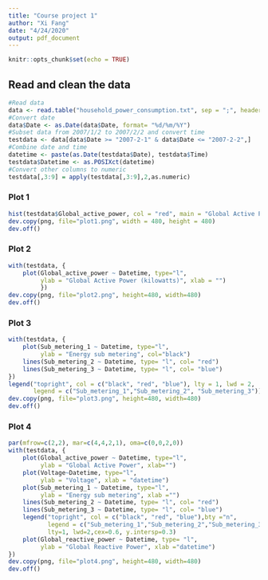 ```yaml
---
title: "Course project 1"
author: "Xi Fang"
date: "4/24/2020"
output: pdf_document
---
```


```r
knitr::opts_chunk$set(echo = TRUE)
```

## Read and clean the data
```r
#Read data
data <- read.table("household_power_consumption.txt", sep = ";", header = TRUE)
#Convert date  
data$Date <- as.Date(data$Date, format= "%d/%m/%Y")
#Subset data from 2007/1/2 to 2007/2/2 and convert time 
testdata <- data[data$Date >= "2007-2-1" & data$Date <= "2007-2-2",]
#Combine date and time
datetime <- paste(as.Date(testdata$Date), testdata$Time)
testdata$Datetime <- as.POSIXct(datetime)
#Convert other columns to numeric
testdata[,3:9] = apply(testdata[,3:9],2,as.numeric)
```

### Plot 1
```r
hist(testdata$Global_active_power, col = "red", main = "Global Active Power", xlab = "Global Active Power (kilowatts)")
dev.copy(png, file="plot1.png", width = 480, height = 480)
dev.off()
```

### Plot 2
```r
with(testdata, {
    plot(Global_active_power ~ Datetime, type="l",
         ylab = "Global Active Power (kilowatts)", xlab = "")
         })
dev.copy(png, file="plot2.png", height=480, width=480)
dev.off()
```


### Plot 3
```r
with(testdata, {
    plot(Sub_metering_1 ~ Datetime, type="l",
         ylab = "Energy sub metering", col="black")
    lines(Sub_metering_2 ~ Datetime, type= "l", col= "red")
    lines(Sub_metering_3 ~ Datetime, type= "l", col= "blue")
})
legend("topright", col = c("black", "red", "blue"), lty = 1, lwd = 2,
       legend = c("Sub_metering_1","Sub_metering_2", "Sub_metering_3"))
dev.copy(png, file="plot3.png", height=480, width=480)
dev.off()
```


### Plot 4
```r
par(mfrow=c(2,2), mar=c(4,4,2,1), oma=c(0,0,2,0))
with(testdata, {
    plot(Global_active_power ~ Datetime, type="l",
         ylab = "Global Active Power", xlab="")
    plot(Voltage~Datetime, type="l",
         ylab = "Voltage", xlab = "datetime")
    plot(Sub_metering_1 ~ Datetime, type="l",
         ylab = "Energy sub metering", xlab ="")
    lines(Sub_metering_2 ~ Datetime, type= "l", col= "red")
    lines(Sub_metering_3 ~ Datetime, type= "l", col= "blue")
    legend("topright", col = c("black", "red", "blue"),bty ="n",
           legend = c("Sub_metering_1","Sub_metering_2","Sub_metering_3"),
           lty=1, lwd=2,cex=0.6, y.intersp=0.3)
    plot(Global_reactive_power ~ Datetime, type= "l",
         ylab = "Global Reactive Power", xlab ="datetime")
})
dev.copy(png, file="plot4.png", height=480, width=480)
dev.off()
```